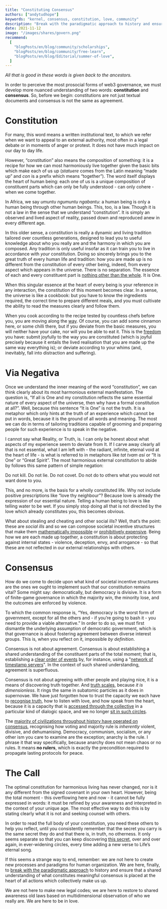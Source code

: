 ```yaml
---
title: "Constituting Consensus"
authors: ["andytudhope"]
keywords: "kernel, consensus, constitution, love, community"
description: "Break with the paradigmatic approach to history and ensure that a shared understanding of what constitutes meaningful consensus is placed at the heart of all actions which collectively make us up."
date: 2021-11-12
image: "/images/shares/govern.png"
recommend:
  [
    "blogPosts/en/blog/community/scholarships",
    "blogPosts/en/blog/community/free-learn",
    "blogPosts/en/blog/Editorial/summer-of-love",
  ]
---
```


_All that is good in these words is given back to the ancestors._

In order to perceive the most prosocial forms of web3 governance, we must develop more nuanced understanding of two words: **constitution** and **consensus**. So, before we begin: constitutions are not just textual documents and consensus is not the same as agreement.

# Constitution

For many, this word means a written institutional text, to which we refer when we want to appeal to an external authority, most often in a legal debate or in moments of anger or protest. It does not have much impact on our day to day life.

However, “constitution” also means the composition of something: it is a recipe for how we can most harmoniously live together given the basic bits which make each of us up (_statuere_ comes from the Latin meaning “made up” and _con_ is a prefix which means “together”). The word itself displays the heart of human being: each one of us is a unique composition of constituent parts which can only be fully understood - can only cohere - when we come together.

In Africa, we say _umuntu ngumuntu ngabantu_: a human being is only a human being through other human beings. This, too, is a law. Though it is not a law in the sense that we understand “constitution”. It is simply an observed and lived aspect of reality, passed down and reproduced anew in every different age.

In this older sense, a constitution is really a dynamic and living tradition tailored over countless generations, designed to lead you to useful knowledge about who you really are and the harmony in which you are composed. Any tradition is only useful insofar as it can train you to live in accordance with _your_ constitution. Doing so sincerely brings you to the great truth of every human life and tradition: how you are made up is no different from the constitution of every other being, indeed, from every aspect which appears in the universe. There is no separation. The essence of each and every constituent part is [nothing other than the whole](https://youtu.be/iYNGS2CZnfM?t=615). It is One.

When this singular essence at the heart of every being is your reference in any interaction, the constitution of this moment becomes clear. In a sense, the universe is like a cookbook: but you have to know the ingredients required, the correct time to prepare different meals, and you must cultivate the ability to read the measures clearly and follow them.

When you cook according to the recipe tested by countless chefs before you, you are moving along the [way](https://terebess.hu/english/tao/LeGuin.pdf). Of course, you can add some cinnamon here, or some chilli there, but if you deviate from the basic measures, you will neither have your cake, nor will you be able to eat it. This is the [freedom](/learn/module-3/freedom) you have: submit joyfully to the way you are constituted (which is joyful precisely because it entails the lived realisation that you are made up the same way everything is); or deviate according to your whims (and, inevitably, fall into distraction and suffering).

# Via Negativa

Once we understand the inner meaning of the word “constitution”, we can think clearly about its most harmonious external manifestation. The question is, “If all is One and my constitution reflects the same essential nature of every aspect of the universe, then why have a formal constitution at all?”. Well, because this sentence “It is One” is not the truth. It is a metaphor which only hints at the truth of an experience which cannot be put in words, because it is the ground of all words and meaning. The most we can do in terms of tailoring traditions capable of grooming and preparing people for such experience is to speak in the negative.

I cannot say what Reality, or Truth, is. I can only be honest about what aspects of my experience seem to deviate from It. If I carve away clearly all that is not essential, what I am left with - the radiant, infinite, eternal void at the heart of life - is what is referred to in metaphors like _tat tvam asi_ or “It is One” or “Great Spirit”. The most harmonious external constitution to abide by follows this same pattern of simple negation:

Do not kill. Do not lie. Do not covet. Do not do to others what you would not want done to you.

This, and no more, is the basis for a wholly constituted life. Why not include positive prescriptions like “love thy neighbour”? Because love is already the expression of our essential nature. Telling a human being to love is like telling water to be wet. If you simply stop doing all that is not directed by the love which already constitutes you, this becomes obvious.

What about stealing and cheating and other social ills? Well, that’s the point: these are _social ills_ and so we can compose societal incentive structures that make them [mathematically impossible](/learn/module-2/money-speech/#math-beats-bureaucracy) or [prohibitively expensive](/learn/module-6/censorship-resistance/#economic-proof). Being how we are each made up together, a constitution is about protecting against internal states - violence, deception, envy, and arrogance - so that these are not reflected in our external relationships with others.

# Consensus

How do we come to decide upon what kind of societal incentive structures are the ones we ought to implement such that our constitution remains vital? Some might say: democratically, but democracy is divisive. It is a form of finite-game governance in which the majority win, the minority lose, and the outcomes are enforced by violence.

To which the common response is, “Yes, democracy is the worst form of government, except for all the others and - if you’re going to bash it - you need to provide a viable alternative.” In order to do so, we must first dismantle the underlying assumption of democratic government, which is that governance is about fostering agreement between diverse interest groups. This is, when you reflect on it, impossible _by definition_.

Consensus is not about agreement. Consensus is about establishing a shared understanding of the constituent parts of the total moment; that is, establishing a [clear order of events](https://youtu.be/95MscWzdNi4?t=865) by, for instance, using a "[network of timestamp servers](https://bitcoin.org/bitcoin.pdf)". In the context of such shared understanding, agreement is superfluous. 

Consensus is not about agreeing with other people and playing nice, it is a means of discovering truth together. And [truth scales](https://twitter.com/cryptowanderer/status/1365749240362913794), because _it is dimensionless_. It rings the same in subatomic particles as it does in supernovae. We have just forgotten how to trust the capacity we each have to [recognise truth](/conversation/true-voice), how to listen with love, and how speak from the heart, because it is a capacity that is [accessed through the collective](/conversation/reciprocity) in a particular kind of dialogic space, and we no longer [sit in such circles](/conversation/hospitality/#playful-souls).

The [majority of civilizations throughout history have operated on consensus](https://abahlali.org/files/Graeber.pdf), recognising how voting and majority rule is _inherently_ violent, divisive, and dehumanising. Democracy, communism, socialism, or any other ism you care to examine are the exception; anarchy is the rule. I phrase it that way specifically, because anarchy does not mean chaos or no rules. It means **no rulers**, which is exactly the precondition required to propagate lasting protocols for peace.

# The Call

The optimal constitution for harmonious living has never changed, nor is it any different from the signed covenant in your own heart. However, being the total moment - this overflowing here and now - it cannot be fully expressed in words: it must be refined by your awareness and interpreted in the context of your unique age. The most effective way to do this is by stating clearly what it is not and seeking counsel with others.

In order to read the full body of your constitution, you need these others to help you reflect, until you consistently remember that the secret you carry is the same secret they do and that there is, in truth, no otherness. It only seems separate so that you can keep discovering [this secret](https://www.poetryfoundation.org/poems/48725/the-secret-56d22a326e5a8), over and over again, in ever-widening circles, every time adding a new verse to Life’s eternal song.

If this seems a strange way to end, remember: we are not here to create new processes and paradigms for human organization. We are here, finally, to [break with the paradigmatic approach](/learn/module-7/no-paradigm) to history and ensure that a shared understanding of what constitutes meaningful consensus is placed at the heart of all actions which collectively make us up. 

We are not here to make new legal codes; we are here to restore to shared awareness old laws based on multidimensional observation of who we really are. We are here to be in love.